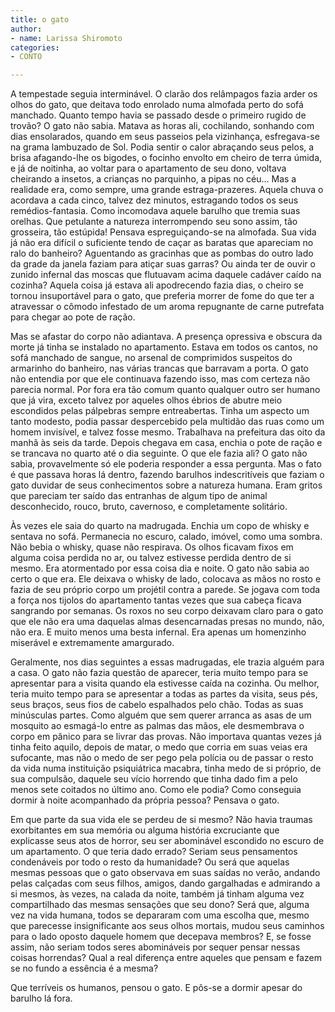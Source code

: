 ```yaml
---
title: o gato
author:
- name: Larissa Shiromoto
categories:
- CONTO

---
```


A tempestade seguia interminável. O clarão dos relâmpagos fazia arder os olhos do gato, que deitava todo enrolado numa almofada perto do sofá manchado. Quanto tempo havia se passado desde o primeiro rugido de trovão? O gato não sabia. Matava as horas ali,
cochilando, sonhando com dias ensolarados, quando em seus passeios pela vizinhança,
esfregava-se na grama lambuzado de Sol. Podia sentir o calor abraçando seus pelos, a brisa afagando-lhe os bigodes, o focinho envolto em cheiro de terra úmida, e já de noitinha, ao voltar para o apartamento de seu dono, voltava cheirando a insetos, a crianças no parquinho, a pipas no céu... Mas a realidade era, como sempre, uma grande estraga-prazeres. Aquela chuva o acordava a cada cinco, talvez dez minutos, estragando todos os seus remédios-fantasia.
Como incomodava aquele barulho que tremia suas orelhas. Que petulante a natureza
interrompendo seu sono assim, tão grosseira, tão estúpida! Pensava espreguiçando-se na
almofada. Sua vida já não era difícil o suficiente tendo de caçar as baratas que apareciam no ralo do banheiro? Aguentando as gracinhas que as pombas do outro lado da grade da janela faziam para atiçar suas garras? Ou ainda ter de ouvir o zunido infernal das moscas que flutuavam acima daquele cadáver caído na cozinha? Aquela coisa já estava ali apodrecendo fazia dias, o cheiro se tornou insuportável para o gato, que preferia morrer de fome do que ter a atravessar o cômodo infestado de um aroma repugnante de carne putrefata para chegar ao pote de ração.

Mas se afastar do corpo não adiantava. A presença opressiva e obscura da morte já tinha se instalado no apartamento. Estava em todos os cantos, no sofá manchado de sangue, no arsenal de comprimidos suspeitos do armarinho do banheiro, nas várias trancas que barravam a porta. O gato não entendia por que ele continuava fazendo isso, mas com certeza não parecia normal. Por fora era tão comum quanto qualquer outro ser humano que já vira, exceto talvez por aqueles olhos ébrios de abutre meio escondidos pelas pálpebras sempre entreabertas. Tinha um aspecto um tanto modesto, podia passar despercebido pela multidão das ruas como um homem invisível, e talvez fosse mesmo. Trabalhava na prefeitura das oito da manhã às seis da tarde. Depois chegava em casa, enchia o pote de ração e se trancava no quarto até o dia seguinte. O que ele fazia ali? O gato não sabia, provavelmente só ele poderia responder a essa pergunta. Mas o fato é que passava horas lá dentro, fazendo barulhos indescritíveis que faziam o gato duvidar de seus conhecimentos sobre a natureza humana. Eram gritos que pareciam ter saído das entranhas de algum tipo de animal desconhecido, rouco, bruto, cavernoso, e completamente solitário.

Às vezes ele saia do quarto na madrugada. Enchia um copo de whisky e sentava no sofá.
Permanecia no escuro, calado, imóvel, como uma sombra. Não bebia o whisky, quase não respirava. Os olhos ficavam fixos em alguma coisa perdida no ar, ou talvez estivesse perdida dentro de si mesmo. Era atormentado por essa coisa dia e noite. O gato não sabia ao certo o que era. Ele deixava o whisky de lado, colocava as mãos no rosto e fazia de seu próprio corpo um projétil contra a parede. Se jogava com toda a força nos tijolos do apartamento tantas vezes que sua cabeça ficava sangrando por semanas. Os roxos no seu corpo deixavam claro para o gato que ele não era uma daquelas almas desencarnadas presas no mundo, não, não era. E muito menos uma besta infernal. Era apenas um homenzinho miserável e extremamente amargurado.

Geralmente, nos dias seguintes a essas madrugadas, ele trazia alguém para a casa. O gato não fazia questão de aparecer, teria muito tempo para se apresentar para a visita quando ela estivesse caída na cozinha. Ou melhor, teria muito tempo para se apresentar a todas as partes da visita, seus pés, seus braços, seus fios de cabelo espalhados pelo chão. Todas as suas minúsculas partes. Como alguém que sem querer arranca as asas de um mosquito ao esmagá-lo entre as palmas das mãos, ele desmembrava o corpo em pânico para se livrar das provas. Não importava quantas vezes já tinha feito aquilo, depois de matar, o medo que corria em suas veias era sufocante, mas não o medo de ser pego pela polícia ou de passar o resto da vida numa instituição psiquiátrica macabra, tinha medo de si próprio, de sua compulsão, daquele seu vício horrendo que tinha dado fim a pelo menos sete coitados no último ano. Como ele podia? Como conseguia dormir à noite acompanhado da própria pessoa? Pensava o gato.

Em que parte da sua vida ele se perdeu de si mesmo? Não havia traumas exorbitantes em sua memória ou alguma história excruciante que explicasse seus atos de horror, seu ser abominável escondido no escuro de um apartamento. O que teria dado errado? Seriam seus pensamentos condenáveis por todo o resto da humanidade? Ou será que aquelas mesmas pessoas que o gato observava em suas saídas no verão, andando pelas calçadas com seus filhos, amigos, dando gargalhadas e admirando a si mesmos, às vezes, na calada da noite, também já tinham alguma vez compartilhado das mesmas sensações que seu dono? Será que, alguma vez na vida humana, todos se depararam com uma escolha que, mesmo que parecesse insignificante aos seus olhos mortais, mudou seus caminhos para o lado oposto daquele homem que decepava membros? E, se fosse assim, não seriam todos seres abomináveis por sequer pensar nessas coisas horrendas? Qual a real diferença entre aqueles que pensam e fazem se no fundo a essência é a mesma?

Que terríveis os humanos, pensou o gato. E pôs-se a dormir apesar do barulho lá fora.

<a href="https://instagram.com/lariis_sh"><i class="bi bi-instagram"></i></a>

